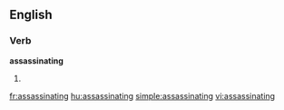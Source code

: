 ==English==

===Verb===
'''assassinating'''

# {{present participle of|assassinate}}

[[fr:assassinating]]
[[hu:assassinating]]
[[simple:assassinating]]
[[vi:assassinating]]
